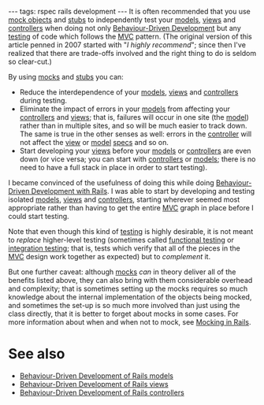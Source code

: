 ---
tags: rspec rails development
---
It is often recommended that you use [[mock objects]] and [[stubs]] to independently test your [[models]], [[views]] and [[controllers]] when doing not only [[Behaviour-Driven Development]] but any [[testing]] of code which follows the [[MVC]] pattern. (The original version of this article penned in 2007 started with "''I highly recommend''"; since then I've realized that there are trade-offs involved and the right thing to do is seldom so clear-cut.)

By using [[mocks]] and [[stubs]] you can:

* Reduce the interdependence of your [[models]], [[views]] and [[controllers]] during testing.
* Eliminate the impact of errors in your [[models]] from affecting your [[controllers]] and [[views]]; that is, failures will occur in one site (the [[model]]) rather than in multiple sites, and so will be much easier to track down. The same is true in the other senses as well: errors in the [[controller]] will not affect the [[view]] or [[model]] [[specs]] and so on.
* Start developing your [[views]] before your [[models]] or [[controllers]] are even down (or vice versa; you can start with [[controllers]] or [[models]]; there is no need to have a full stack in place in order to start testing).

I became convinced of the usefulness of doing this while doing [[Behaviour-Driven Development with Rails]]. I was able to start by developing and testing isolated [[models]], [[views]] and [[controllers]], starting wherever seemed most appropriate rather than having to get the entire [[MVC]] graph in place before I could start testing.

Note that even though this kind of [[testing]] is highly desirable, it is not meant to ''replace'' higher-level testing (sometimes called [[functional testing]] or [[integration testing]]; that is, tests which verify that all of the pieces in the [[MVC]] design work together as expected) but to ''complement'' it.

But one further caveat: although [[mocks]] ''can'' in theory deliver all of the benefits listed above, they can also bring with them considerable overhead and complexity; that is sometimes setting up the mocks requires so much knowledge about the internal implementation of the objects being mocked, and sometimes the set-up is so much more involved than just using the class directly, that it is better to forget about mocks in some cases. For more information about when and when not to mock, see [[Mocking in Rails]].

= See also =

* [[Behaviour-Driven Development of Rails models]]
* [[Behaviour-Driven Development of Rails views]]
* [[Behaviour-Driven Development of Rails controllers]]
